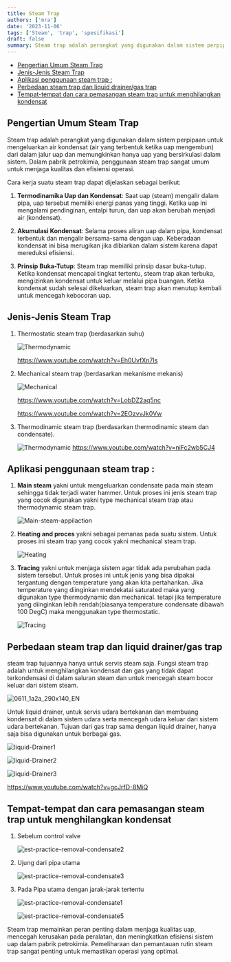 ```yaml
---
title: Steam Trap
authors: ['mra']
date: '2023-11-06'
tags: ['Steam', 'trap', 'spesifikasi']
draft: false
summary: Steam trap adalah perangkat yang digunakan dalam sistem perpipaan untuk mengeluarkan air kondensat (air yang terbentuk ketika uap mengembun) dari dalam jalur uap dan memungkinkan hanya uap yang bersirkulasi dalam sistem.
---
```


- [Pengertian Umum Steam Trap](#pengertian-umum-steam-trap)
- [Jenis-Jenis Steam Trap](#jenis-jenis-steam-trap)
- [Aplikasi penggunaan steam trap :](#aplikasi-penggunaan-steam-trap-)
- [Perbedaan steam trap dan liquid drainer/gas trap](#perbedaan-steam-trap-dan-liquid-drainergas-trap)
- [Tempat-tempat dan cara pemasangan steam trap untuk menghilangkan kondensat](#tempat-tempat-dan-cara-pemasangan-steam-trap-untuk-menghilangkan-kondensat)

## Pengertian Umum Steam Trap

Steam trap adalah perangkat yang digunakan dalam sistem perpipaan untuk mengeluarkan air kondensat (air yang terbentuk ketika uap mengembun) dari dalam jalur uap dan memungkinkan hanya uap yang bersirkulasi dalam sistem. Dalam pabrik petrokimia, penggunaan steam trap sangat umum untuk menjaga kualitas dan efisiensi operasi.

Cara kerja suatu steam trap dapat dijelaskan sebagai berikut:

1. **Termodinamika Uap dan Kondensat**: Saat uap (steam) mengalir dalam pipa, uap tersebut memiliki energi panas yang tinggi. Ketika uap ini mengalami pendinginan, entalpi turun, dan uap akan berubah menjadi air (kondensat).

2. **Akumulasi Kondensat**: Selama proses aliran uap dalam pipa, kondensat terbentuk dan mengalir bersama-sama dengan uap. Keberadaan kondensat ini bisa merugikan jika dibiarkan dalam sistem karena dapat mereduksi efisiensi.

3. **Prinsip Buka-Tutup**: Steam trap memiliki prinsip dasar buka-tutup. Ketika kondensat mencapai tingkat tertentu, steam trap akan terbuka, mengizinkan kondensat untuk keluar melalui pipa buangan. Ketika kondensat sudah selesai dikeluarkan, steam trap akan menutup kembali untuk mencegah kebocoran uap.

## Jenis-Jenis Steam Trap

1. Thermostatic steam trap (berdasarkan suhu)

   ![Thermodynamic](/static/images/artikel/Thermodynamic-steam-trap.png)

   https://www.youtube.com/watch?v=Eh0UvfXn7Is

2. Mechanical steam trap (berdasarkan mekanisme mekanis)

   ![Mechanical](/static/images/artikel/Mechanical-steam-trap.png)

   https://www.youtube.com/watch?v=LobDZ2aq5nc

   https://www.youtube.com/watch?v=2EOzvvJk0Vw

3. Thermodinamic steam trap (berdasarkan thermodinamic steam dan condensate).

   ![Thermodynamic](/static/images/artikel/Thermodynamic-steam-trap.png)
   https://www.youtube.com/watch?v=niFc2wb5CJ4

## Aplikasi penggunaan steam trap :

1. **Main steam** yakni untuk mengeluarkan condensate pada main steam sehingga tidak terjadi water hammer. Untuk proses ini jenis steam trap yang cocok digunakan yakni type mechanical steam trap atau thermodynamic steam trap.

   ![Main-steam-appilaction](/static/images/artikel/Main-steam-appilaction.png)

2. **Heating and proces** yakni sebagai pemanas pada suatu sistem. Untuk proses ini steam trap yang cocok yakni mechanical steam trap.

   ![Heating](/static/images/artikel/Heating-process-appilaction.png)

3. **Tracing** yakni untuk menjaga sistem agar tidak ada perubahan pada sistem tersebut. Untuk proses ini untuk jenis yang bisa dipakai tergantung dengan temperature yang akan kita pertahankan. Jika temperature yang diinginkan mendekatai saturated maka yang digunakan type thermodynamic dan mechanical. tetapi jika temperature yang diinginkan lebih rendah(biasanya temperature condensate dibawah 100 DegC) maka menggunakan type thermostatic.

   ![Tracing](/static/images/artikel/Tracing-appilaction.png)

## Perbedaan steam trap dan liquid drainer/gas trap

steam trap tujuannya hanya untuk servis steam saja. Fungsi steam trap adalah untuk menghilangkan kondensat dan gas yang tidak dapat terkondensasi di dalam saluran steam dan untuk mencegah steam bocor keluar dari sistem steam.

![0611_1a2a_290x140_EN](/static/images/artikel/0611_1a2a_290x140_EN.gif)

Untuk liquid drainer, untuk servis udara bertekanan dan membuang kondensat di dalam sistem udara serta mencegah udara keluar dari sistem udara bertekanan. Tujuan dari gas trap sama dengan liquid drainer, hanya saja bisa digunakan untuk berbagai gas.

![liquid-Drainer1](/static/images/artikel/liquid-Drainer1.png)

![liquid-Drainer2](/static/images/artikel/liquid-Drainer2.png)

![liquid-Drainer3](/static/images/artikel/liquid-Drainer3.png)

https://www.youtube.com/watch?v=gcJrfD-8MiQ

## Tempat-tempat dan cara pemasangan steam trap untuk menghilangkan kondensat

1. Sebelum control valve

   ![est-practice-removal-condensate2](/static/images/artikel/best-practice-removal-condensate2.png)

2. Ujung dari pipa utama

   ![est-practice-removal-condensate3](/static/images/artikel/best-practice-removal-condensate3.png)

3. Pada Pipa utama dengan jarak-jarak tertentu

   ![est-practice-removal-condensate1](/static/images/artikel/best-practice-removal-condensate1.png)

   ![est-practice-removal-condensate5](/static/images/artikel/best-practice-removal-condensate5.png)

Steam trap memainkan peran penting dalam menjaga kualitas uap, mencegah kerusakan pada peralatan, dan meningkatkan efisiensi sistem uap dalam pabrik petrokimia. Pemeliharaan dan pemantauan rutin steam trap sangat penting untuk memastikan operasi yang optimal.
